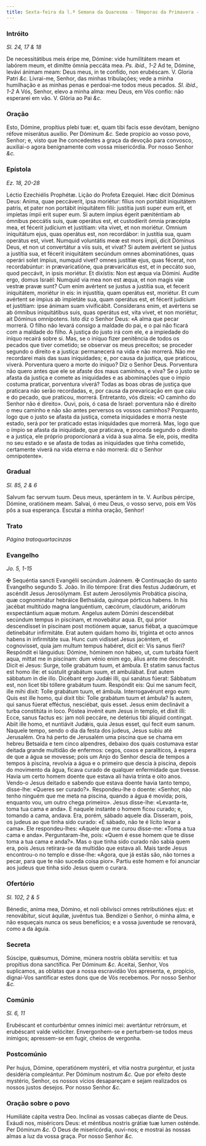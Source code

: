 ```yaml
---
title: Sexta-feira da l.ª Semana da Quaresma - Têmporas da Primavera - Estação nos Doze Apóstolos
---
```


### Intróito

_Sl. 24, 17 & 18_

<div class="grid grid-cols-2 gap-5">
  <span class="text-justify">
    De necessitátibus meis éripe me, Dómine: vide humilitátem meam et labórem
    meum, et dimítte ómnia peccáta mea. <em>Ps. ibid., 1-2</em> Ad te, Dómine,
    levávi ánimam meam: Deus meus, in te confído, non erubéscam. V. Gloria Patri
    <em>&c.</em>
  </span>
  <span class="text-justify">
    Livrai-me, Senhor, das minhas tribulações; vede a minha humilhação e as
    minhas penas e perdoai-me todos meus pecados. <em>Sl. ibid., 1-2</em> A Vós,
    Senhor, elevo a minha alma: meu Deus, em Vós confio: não esperarei em vão.
    V. Glória ao Pai <em>&c.</em>
  </span>
</div>

### Oração

<div class="grid grid-cols-2 gap-5">
  <span class="text-justify">
    Esto, Dómine, propítius plebi tuæ: et, quam tibi facis esse devótam, benígno
    réfove miserátus auxílio. Per Dóminum <em>&c.</em>
  </span>
  <span class="text-justify">
    Sede propício ao vosso povo, Senhor; e, visto que lhe concedestes a graça da
    devoção para convosco, auxiliai-o agora benignamente com vossa misericórdia.
    Por nosso Senhor <em>&c.</em>
  </span>
</div>

### Epístola

_Ez. 18, 20-28_

<div class="grid grid-cols-2 gap-5">
  <span class="text-justify">Léctio Ezechiélis Prophétæ.</span>
  <span class="text-justify">Lição do Profeta Ezequiel.</span>
  <span class="text-justify">
    Hæc dicit Dóminus Deus: Anima, quae peccáverit, ipsa moriétur: fílius non
    portábit iniquitátem patris, et pater non portábit iniquitátem fílii:
    justítia justi super eum erit, et impíetas ímpii erit super eum. Si autem
    ímpius égerit pæniténtiam ab ómnibus peccátis suis, quæ operátus est, et
    custodíerit ómnia præcépta mea, et fécerit judícium et justítiam: vita
    vivet, et non moriétur. Omnium iniquitátum ejus, quas operátus est, non
    recordábor: in justítia sua, quam operátus est, vivet. Numquid voluntátis
    meæ est mors ímpii, dicit Dóminus Deus, et non ut convertátur a viis suis,
    et vivat? Si autem avértent se justus a justítia sua, et fécerit iniquitátem
    secúndum omnes abominatiónes, quas operári solet ímpius, numquid vivet?
    omnes justítiæ ejus, quas fécerat, non recordabúntur: in prævaricatióne, qua
    prævaricátus est, et in peccáto suo, quod peccávit, in ipsis moriétur. Et
    dixístis: Non est æqua via Dómini. Audíte ergo, domus Israël: Numquid via
    mea non est æqua, et non magis viæ vestræ pravæ sunt? Cum enim avértent se
    justus a justítia sua, et fecerit iniquitátem, moriétur in eis: in
    injustítia, quam operátus est, moriétur. Et cum avértent se ímpius ab
    impietáte sua, quam operátus est, et fécerit judícium et justítiam: ipse
    ánimam suam vivificábit. Consíderans enim, et avértens se ab ómnibus
    iniquitátibus suis, quas operátus est, vita vivet, et non moriétur, ait
    Dóminus omnípotens.
  </span>
  <span class="text-justify">
    Isto diz o Senhor Deus: «A alma que pecar morrerá. O filho não levará
    consigo a maldade do pai, e o pai não ficará com a maldade do filho. A
    justiça do justo irá com ele, e a impiedade do iníquo recairá sobre si. Mas,
    se o iníquo fizer penitência de todos os pecados que tiver cometido; se
    observar os meus preceitos; se proceder segundo o direito e a justiça:
    permanecerá na vida e não morrerá. Não me recordarei mais das suas
    iniquidades; e, por causa da justiça, que praticou, viverá. Porventura quero
    a morte do iníquo? Diz o Senhor Deus. Porventura não quero antes que ele se
    afaste dos maus caminhos, e viva? Se o justo se afasta da justiça e comete
    as iniquidades e as abominações que o ímpio costuma praticar, porventura
    viverá? Todas as boas obras de justiça que praticara não serão recordadas,
    e, por causa da prevaricação em que caiu e do pecado, que praticou, morrerá.
    Entretanto, vós dizeis: «O caminho do Senhor não é direito». Ouvi, pois, ó
    casa de Israel: porventura não é direito o meu caminho e não são antes
    perversos os vossos caminhos? Porquanto, logo que o justo se afasta da
    justiça, cometa iniquidades e morra neste estado, será por ter praticado
    estas iniquidades que morrerá. Mas, logo que o ímpio se afasta da
    iniquidade, que praticava, e proceda segundo o direito e a justiça, ele
    próprio proporcionará a vida à sua alma. Se ele, pois, medita no seu estado
    e se afasta de todas as iniquidades que tinha cometido, certamente viverá na
    vida eterna e não morrerá: diz o Senhor omnipotente».
  </span>
</div>

### Gradual

_Sl. 85, 2 & 6_

<div class="grid grid-cols-2 gap-5">
  <span class="text-justify">
    Salvum fac servum tuum. Deus meus, sperántem in te. V. Auribus pércipe,
    Dómine, oratiónem meam.
  </span>
  <span class="text-justify">
    Salvai, ó meu Deus, o vosso servo, pois em Vós pôs a sua esperança. Escutai
    a minha oração, Senhor!
  </span>
</div>

### Trato

_Página tratoquartacinzas_

### Evangelho

_Jo. 5, 1-15_

<div class="grid grid-cols-2 gap-5">
  <span class="text-justify">
    <span class="text-red-500">&#10016;</span> Sequéntia sancti Evangélii
    secúndum Joánnem.
  </span>
  <span class="text-justify">
    <span class="text-red-500">&#10016;</span> Continuação do santo Evangelho
    segundo S. João.
  </span>
  <span class="text-justify">
    In illo témpore: Erat dies festus Judæórum, et ascéndit Jesus Jerosólymam.
    Est autem Jerosólymis Probática piscína, quæ cognominátur hebráice
    Bethsáida, quinque pórticus habens. In his jacébat multitúdo magna
    languéntium, cæcórum, claudórum, aridórum exspectántium aquæ motum. Angelus
    autem Dómini descendébat secúndum tempus in piscínam, et movebátur aqua. Et,
    qui prior descendísset in piscínam post motiónem aquæ, sanus fiébat, a
    quacúmque detinebátur infirmitáte. Erat autem quidam homo ibi, trigínta et
    octo annos habens in infirmitáte sua. Hunc cum vidísset Jesus jacéntem, et
    cognovisset, quia jam multum tempus habéret, dicit ei: Vis sanus fíeri?
    Respóndit ei lánguidus: Dómine, hóminem non hábeo, ut, cum turbáta fúerit
    aqua, mittat me in piscínam: dum vénio enim ego, álius ante me descéndit.
    Dicit ei Jesus: Surge, tolle grabátum tuum, et ámbula. Et statim sanus
    factus est homo ille: et sústulit grabátum suum, et ambulábat. Erat autem
    sábbatum in die illo. Dicébant ergo Judǽi illi, qui sanátus fúerat: Sábbatum
    est, non licet tibi tóllere grabátum tuum. Respóndit eis: Qui me sanum
    fecit, ille mihi dixit: Tolle grabátum tuum, et ámbula. Interrogavérunt ergo
    eum: Quis est ille homo, qui dixit tibi: Tolle grabátum tuum et ámbula? Is
    autem, qui sanus fúerat efféctus, nesciébat, quis esset. Jesus enim
    declinávit a turba constitúta in loco. Póstea invénit eum Jesus in templo,
    et dixit illi: Ecce, sanus factus es: jam noli peccáre, ne detérius tibi
    áliquid contíngat. Abiit ille homo, et nuntiávit Judǽis, quia Jesus esset,
    qui fecit eum sanum.
  </span>
  <span class="text-justify">
    Naquele tempo, sendo o dia da festa dos judeus, Jesus subiu até Jerusalém.
    Ora há perto de Jerusalém uma piscina que se chama em hebreu Betsaida e tem
    cinco alpendres, debaixo dos quais costumava estar deitada grande multidão
    de enfermos: cegos, coxos e paralíticos, à espera de que a água se movesse;
    pois um Anjo do Senhor descia de tempos a tempos à piscina, revolvia a água
    e o primeiro que descia à piscina, depois do movimento da água, ficava
    curado de qualquer enfermidade que tivesse. Havia um certo homem doente que
    estava ali havia trinta e oito anos. Vendo-o Jesus deitado e sabendo que
    estava doente havia tanto tempo, disse-lhe: «Queres ser curado?».
    Respondeu-lhe o doente: «Senhor, não tenho ninguém que me meta na piscina,
    quando a água é movida; pois, enquanto vou, um outro chega primeiro». Jesus
    disse-lhe: «Levanta-te, toma tua cama e anda». E naquele instante o homem
    ficou curado; e, tomando a cama, andava. Era, porém, sábado aquele dia.
    Disseram, pois, os judeus ao que tinha sido curado: «É sábado, não te é
    lícito levar a cama». Ele respondeu-lhes: «Aquele que me curou disse-me:
    «Toma a tua cama e anda». Perguntaram-lhe, pois: «Quem é esse homem que te
    disse toma a tua cama e anda?». Mas o que tinha sido curado não sabia quem
    era, pois Jesus retirara-se da multidão que estava ali. Mais tarde Jesus
    encontrou-o no templo e disse-lhe: «Agora, que já estás são, não tornes a
    pecar, para que te não suceda coisa pior». Partiu este homem e foi anunciar
    aos judeus que tinha sido Jesus quem o curara.
  </span>
</div>

### Ofertório

_Sl. 102, 2 & 5_

<div class="grid grid-cols-2 gap-5">
  <span class="text-justify">
    Bénedic, anima mea, Dómino, et noli oblivísci omnes retributiónes ejus: et
    renovábitur, sicut áquilæ, juvéntus tua.
  </span>
  <span class="text-justify">
    Bendizei o Senhor, ó minha alma, e não esqueçais nunca os seus benefícios; e
    a vossa juventude se renovará, como a da águia.
  </span>
</div>

### Secreta

<div class="grid grid-cols-2 gap-5">
  <span class="text-justify">
    Súscipe, quǽsumus, Dómine, múnera nostris obláta servítiis: et tua propítius
    dona sanctífica. Per Dóminum <em>&c.</em>
  </span>
  <span class="text-justify">
    Aceitai, Senhor, Vos suplicamos, as oblatas que a nossa escravidão Vos
    apresenta, e, propício, dignai-Vos santificar estes dons que de Vós
    recebemos. Por nosso Senhor <em>&c.</em>
  </span>
</div>

### Comúnio

_Sl. 6, 11_

<div class="grid grid-cols-2 gap-5">
  <span class="text-justify">
    Erubéscant et conturbéntur omnes inimíci mei: avertántur retrórsum, et
    erubéscant valde velóciter.
  </span>
  <span class="text-justify">
    Envergonhem-se e perturbem-se todos meus inimigos; apressem-se em fugir,
    cheios de vergonha.
  </span>
</div>

### Postcomúnio

<div class="grid grid-cols-2 gap-5">
  <span class="text-justify">
    Per hujus, Dómine, operatiónem mystérii, et vítia nostra purgéntur, et justa
    desidéria compleántur. Per Dóminum nostrum <em>&c.</em>
  </span>
  <span class="text-justify">
    Que por efeito deste mystério, Senhor, os nossos vícios desapareçam e sejam
    realizados os nossos justos desejos. Por nosso Senhor <em>&c.</em>
  </span>
</div>

### Oração sobre o povo

<div class="grid grid-cols-2 gap-5">
  <span class="text-justify">Humiliáte cápita vestra Deo.</span>
  <span class="text-justify">Inclinai as vossas cabeças diante de Deus.</span>
  <span class="text-justify">
    Exáudi nos, miséricors Deus: et méntibus nostris grátiæ tuæ lumen osténde.
    Per Dóminum <em>&c.</em>
  </span>
  <span class="text-justify">
    Ó Deus de misericórdia, ouvi-nos; e mostrai às nossas almas a luz da vossa
    graça. Por nosso Senhor <em>&c.</em>
  </span>
</div>

